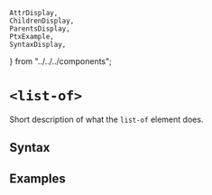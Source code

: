     AttrDisplay,
    ChildrenDisplay,
    ParentsDisplay,
    PtxExample,
    SyntaxDisplay,
} from "../../../components";

# `<list-of>`

Short description of what the `list-of` element does.

## Syntax

<SyntaxDisplay name="list-of" />

## Examples

    